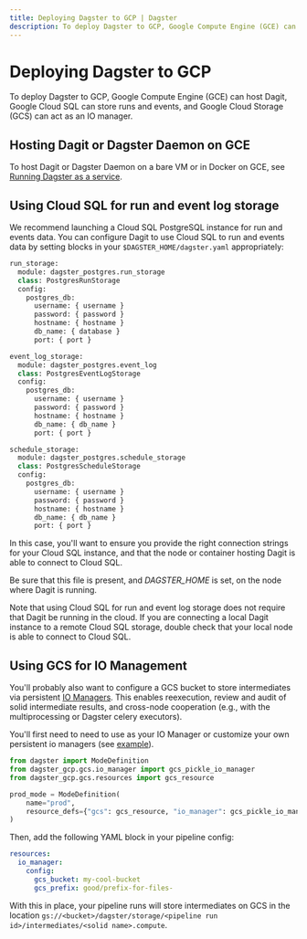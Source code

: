 ```yaml
---
title: Deploying Dagster to GCP | Dagster
description: To deploy Dagster to GCP, Google Compute Engine (GCE) can host Dagit, Google Cloud SQL can store runs and events, and Google Cloud Storage (GCS) can act as an IO manager.
---
```


# Deploying Dagster to GCP

To deploy Dagster to GCP, Google Compute Engine (GCE) can host Dagit, Google Cloud SQL can store runs and events, and Google Cloud Storage (GCS) can act as an IO manager.

## Hosting Dagit or Dagster Daemon on GCE

To host Dagit or Dagster Daemon on a bare VM or in Docker on GCE, see [Running Dagster as a service](/deployment/guides/service).

## Using Cloud SQL for run and event log storage

We recommend launching a Cloud SQL PostgreSQL instance for run and events data. You can configure Dagit to use Cloud SQL to run and events data by setting blocks in your `$DAGSTER_HOME/dagster.yaml` appropriately:

```python file=/deploying/dagster-pg.yaml
run_storage:
  module: dagster_postgres.run_storage
  class: PostgresRunStorage
  config:
    postgres_db:
      username: { username }
      password: { password }
      hostname: { hostname }
      db_name: { database }
      port: { port }

event_log_storage:
  module: dagster_postgres.event_log
  class: PostgresEventLogStorage
  config:
    postgres_db:
      username: { username }
      password: { password }
      hostname: { hostname }
      db_name: { db_name }
      port: { port }

schedule_storage:
  module: dagster_postgres.schedule_storage
  class: PostgresScheduleStorage
  config:
    postgres_db:
      username: { username }
      password: { password }
      hostname: { hostname }
      db_name: { db_name }
      port: { port }
```

In this case, you'll want to ensure you provide the right connection strings for your Cloud SQL instance, and that the node or container hosting Dagit is able to connect to Cloud SQL.

Be sure that this file is present, and _DAGSTER_HOME_ is set, on the node where Dagit is running.

Note that using Cloud SQL for run and event log storage does not require that Dagit be running in the cloud. If you are connecting a local Dagit instance to a remote Cloud SQL storage, double check that your local node is able to connect to Cloud SQL.

## Using GCS for IO Management

You'll probably also want to configure a GCS bucket to store intermediates via persistent [IO Managers](/concepts/io-management/io-managers). This enables reexecution, review and audit of solid intermediate results, and cross-node cooperation (e.g., with the multiprocessing or Dagster celery executors).

You'll first need to need to use <PyObject module="dagster_gcp.gcs" object="gcs_pickle_io_manager"/> as your IO Manager or customize your own persistent io managers (see [example](/concepts/io-management/io-managers#defining-an-io-manager)).

```python file=/deploying/gcp/io_manager.py
from dagster import ModeDefinition
from dagster_gcp.gcs.io_manager import gcs_pickle_io_manager
from dagster_gcp.gcs.resources import gcs_resource

prod_mode = ModeDefinition(
    name="prod",
    resource_defs={"gcs": gcs_resource, "io_manager": gcs_pickle_io_manager},
)
```

Then, add the following YAML block in your pipeline config:

```yaml file=/deploying/gcp/io_manager.yaml
resources:
  io_manager:
    config:
      gcs_bucket: my-cool-bucket
      gcs_prefix: good/prefix-for-files-
```

With this in place, your pipeline runs will store intermediates on GCS in the location `gs://<bucket>/dagster/storage/<pipeline run id>/intermediates/<solid name>.compute`.
